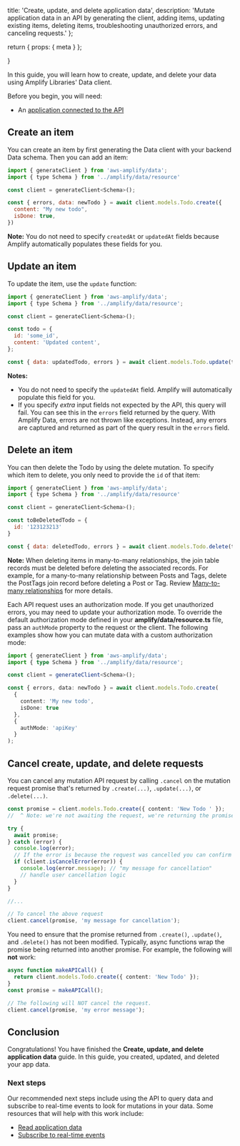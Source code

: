   title: 'Create, update, and delete application data',
  description:
    'Mutate application data in an API by generating the client, adding items, updating existing items, deleting items, troubleshooting unauthorized errors, and canceling requests.'
};

  return {
    props: {
      meta
    }
  };

}

In this guide, you will learn how to create, update, and delete your data using Amplify Libraries' Data client.

Before you begin, you will need:

- An [application connected to the API](/gen2/build-a-backend/data/connect-to-API/)

## Create an item

You can create an item by first generating the Data client with your backend Data schema. Then you can add an item:

```js
import { generateClient } from 'aws-amplify/data';
import { type Schema } from '../amplify/data/resource'

const client = generateClient<Schema>();

const { errors, data: newTodo } = await client.models.Todo.create({
  content: "My new todo",
  isDone: true,
})
```

<Callout>

**Note:** You do not need to specify `createdAt` or `updatedAt` fields because Amplify automatically populates these fields for you.

</Callout>

## Update an item

To update the item, use the `update` function:

```js
import { generateClient } from 'aws-amplify/data';
import { type Schema } from '../amplify/data/resource';

const client = generateClient<Schema>();

const todo = {
  id: 'some_id',
  content: 'Updated content',
};

const { data: updatedTodo, errors } = await client.models.Todo.update(todo);
```

<Callout>

**Notes:**

- You do not need to specify the `updatedAt` field. Amplify will automatically populate this field for you.
- If you specify _extra_ input fields not expected by the API, this query will fail. You can see this in the `errors` field returned by the query. With Amplify Data, errors are not thrown like exceptions. Instead, any errors are captured and returned as part of the query result in the `errors` field.

</Callout>

## Delete an item

You can then delete the Todo by using the delete mutation. To specify which item to delete, you only need to provide the `id` of that item:

```js
import { generateClient } from 'aws-amplify/data';
import { type Schema } from '../amplify/data/resource'

const client = generateClient<Schema>();

const toBeDeletedTodo = {
  id: '123123213'
}

const { data: deletedTodo, errors } = await client.models.Todo.delete(toBeDeletedTodo)
```

<Callout>

**Note:** When deleting items in many-to-many relationships, the join table records must be deleted before deleting the associated records. For example, for a many-to-many relationship between Posts and Tags, delete the PostTags join record before deleting a Post or Tag. Review [Many-to-many relationships](/gen2/build-a-backend/data/data-modeling/relationships/) for more details.

</Callout>

<Accordion title='Troubleshoot unauthorized errors' headingLevel='4' eyebrow='Troubleshooting'>

Each API request uses an authorization mode. If you get unauthorized errors, you may need to update your authorization mode. To override the default authorization mode defined in your **amplify/data/resource.ts** file, pass an `authMode` property to the request or the client. The following examples show how you can mutate data with a custom authorization mode:

```ts
import { generateClient } from 'aws-amplify/data';
import { type Schema } from '../amplify/data/resource';

const client = generateClient<Schema>();

const { errors, data: newTodo } = await client.models.Todo.create(
  {
    content: 'My new todo',
    isDone: true
  },
  {
    authMode: 'apiKey'
  }
);
```

</Accordion>

## Cancel create, update, and delete requests

You can cancel any mutation API request by calling `.cancel` on the mutation request promise that's returned by `.create(...)`, `.update(...)`, or `.delete(...)`.

```ts
const promise = client.models.Todo.create({ content: 'New Todo ' });
//  ^ Note: we're not awaiting the request, we're returning the promise

try {
  await promise;
} catch (error) {
  console.log(error);
  // If the error is because the request was cancelled you can confirm here.
  if (client.isCancelError(error)) {
    console.log(error.message); // "my message for cancellation"
    // handle user cancellation logic
  }
}

//...

// To cancel the above request
client.cancel(promise, 'my message for cancellation');
```

You need to ensure that the promise returned from `.create()`, `.update()`, and `.delete()` has not been modified. Typically, async functions wrap the promise being returned into another promise. For example, the following will **not** work:

```ts
async function makeAPICall() {
  return client.models.Todo.create({ content: 'New Todo' });
}
const promise = makeAPICall();

// The following will NOT cancel the request.
client.cancel(promise, 'my error message');
```

## Conclusion

Congratulations! You have finished the **Create, update, and delete application data** guide. In this guide, you created, updated, and deleted your app data.

### Next steps

Our recommended next steps include using the API to query data and subscribe to real-time events to look for mutations in your data. Some resources that will help with this work include:

- [Read application data](/gen2/build-a-backend/data/query-data/)
- [Subscribe to real-time events](/gen2/build-a-backend/data/subscribe-data/)
